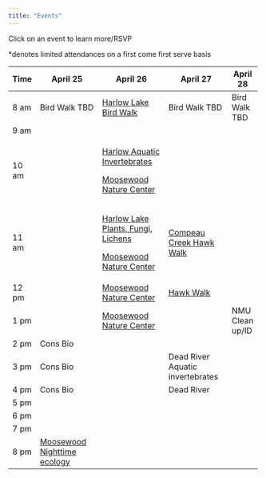 ```yaml
---
title: "Events"
---
```


Click on an event to learn more/RSVP

\*denotes limited attendances on a first come first serve basis

+-------+------------------------------------------------------------------------------------------------------------------+-------------------------------------------------------------------------------------------------------------------------+--------------------------------------------------------------------------------------------------------------+-----------------+
| Time  | April 25                                                                                                         | April 26                                                                                                                | April 27                                                                                                     | April 28        |
+=======+==================================================================================================================+=========================================================================================================================+==============================================================================================================+=================+
| 8 am  | Bird Walk TBD                                                                                                    | [Harlow Lake Bird Walk](https://docs.google.com/forms/d/1btoqABcI3UWkH9Uik6yDnR4ycvx8tkL9SOTrFdNBGwo/edit)              | Bird Walk TBD                                                                                                | Bird Walk TBD   |
+-------+------------------------------------------------------------------------------------------------------------------+-------------------------------------------------------------------------------------------------------------------------+--------------------------------------------------------------------------------------------------------------+-----------------+
| 9 am  |                                                                                                                  |                                                                                                                         |                                                                                                              |                 |
+-------+------------------------------------------------------------------------------------------------------------------+-------------------------------------------------------------------------------------------------------------------------+--------------------------------------------------------------------------------------------------------------+-----------------+
| 10 am |                                                                                                                  | [Harlow Aquatic Invertebrates](https://docs.google.com/forms/d/1X1wirTngXfwcKPtso14FqbWyAIX1NyOBlZYED_EfTwU/edit)       |                                                                                                              |                 |
|       |                                                                                                                  |                                                                                                                         |                                                                                                              |                 |
|       |                                                                                                                  | [Moosewood Nature Center](http://moosewood.org/)                                                                        |                                                                                                              |                 |
+-------+------------------------------------------------------------------------------------------------------------------+-------------------------------------------------------------------------------------------------------------------------+--------------------------------------------------------------------------------------------------------------+-----------------+
| 11 am |                                                                                                                  | [Harlow Lake Plants, Fungi, Lichens](https://docs.google.com/forms/d/1gWEb7z3D7Arhgn5Z7-kWevSeWIamsn_yBW7RCx53DJU/edit) | [Compeau Creek Hawk Walk](https://docs.google.com/forms/d/1dAtrM89hO13Ii-xvDZ7LQNn9_2FVDateHqTv8ZlaLhw/edit) |                 |
|       |                                                                                                                  |                                                                                                                         |                                                                                                              |                 |
|       |                                                                                                                  | [Moosewood Nature Center](http://moosewood.org/)                                                                        |                                                                                                              |                 |
+-------+------------------------------------------------------------------------------------------------------------------+-------------------------------------------------------------------------------------------------------------------------+--------------------------------------------------------------------------------------------------------------+-----------------+
| 12 pm |                                                                                                                  | [Moosewood Nature Center](http://moosewood.org/)                                                                        | [Hawk Walk](https://docs.google.com/forms/d/1dAtrM89hO13Ii-xvDZ7LQNn9_2FVDateHqTv8ZlaLhw/edit)               |                 |
+-------+------------------------------------------------------------------------------------------------------------------+-------------------------------------------------------------------------------------------------------------------------+--------------------------------------------------------------------------------------------------------------+-----------------+
| 1 pm  |                                                                                                                  | [Moosewood Nature Center](Moosewood Nature Center)                                                                      |                                                                                                              | NMU Clean up/ID |
+-------+------------------------------------------------------------------------------------------------------------------+-------------------------------------------------------------------------------------------------------------------------+--------------------------------------------------------------------------------------------------------------+-----------------+
| 2 pm  | Cons Bio                                                                                                         |                                                                                                                         |                                                                                                              |                 |
+-------+------------------------------------------------------------------------------------------------------------------+-------------------------------------------------------------------------------------------------------------------------+--------------------------------------------------------------------------------------------------------------+-----------------+
| 3 pm  | Cons Bio                                                                                                         |                                                                                                                         | Dead River Aquatic invertebrates                                                                             |                 |
+-------+------------------------------------------------------------------------------------------------------------------+-------------------------------------------------------------------------------------------------------------------------+--------------------------------------------------------------------------------------------------------------+-----------------+
| 4 pm  | Cons Bio                                                                                                         |                                                                                                                         | Dead River                                                                                                   |                 |
+-------+------------------------------------------------------------------------------------------------------------------+-------------------------------------------------------------------------------------------------------------------------+--------------------------------------------------------------------------------------------------------------+-----------------+
| 5 pm  |                                                                                                                  |                                                                                                                         |                                                                                                              |                 |
+-------+------------------------------------------------------------------------------------------------------------------+-------------------------------------------------------------------------------------------------------------------------+--------------------------------------------------------------------------------------------------------------+-----------------+
| 6 pm  |                                                                                                                  |                                                                                                                         |                                                                                                              |                 |
+-------+------------------------------------------------------------------------------------------------------------------+-------------------------------------------------------------------------------------------------------------------------+--------------------------------------------------------------------------------------------------------------+-----------------+
| 7 pm  |                                                                                                                  |                                                                                                                         |                                                                                                              |                 |
+-------+------------------------------------------------------------------------------------------------------------------+-------------------------------------------------------------------------------------------------------------------------+--------------------------------------------------------------------------------------------------------------+-----------------+
| 8 pm  | [Moosewood Nighttime ecology](https://docs.google.com/forms/d/1-sdPIkZcoI2bFehFNnfNPGrWTPhhZQt3v4YFZDNqhQI/edit) |                                                                                                                         |                                                                                                              |                 |
+-------+------------------------------------------------------------------------------------------------------------------+-------------------------------------------------------------------------------------------------------------------------+--------------------------------------------------------------------------------------------------------------+-----------------+
